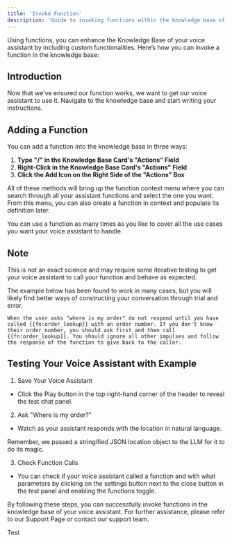 ```yaml
---
title: 'Invoke Function'
description: 'Guide to invoking functions within the knowledge base of your voice assistant'
---
```


Using functions, you can enhance the Knowledge Base of your voice assistant by including custom functionalities. Here’s how you can invoke a function in the knowledge base:

## Introduction

Now that we've ensured our function works, we want to get our voice assistant to use it. Navigate to the knowledge base and start writing your instructions.

## Adding a Function

You can add a function into the knowledge base in three ways:

1. **Type "/" in the Knowledge Base Card's "Actions" Field**
2. **Right-Click in the Knowledge Base Card's "Actions" Field**
3. **Click the Add Icon on the Right Side of the "Actions" Box**

All of these methods will bring up the function context menu where you can search through all your assistant functions and select the one you want. From this menu, you can also create a function in context and populate its definition later.

You can use a function as many times as you like to cover all the use cases you want your voice assistant to handle.

## Note

This is not an exact science and may require some iterative testing to get your voice assistant to call your function and behave as expected.

The example below has been found to work in many cases, but you will likely find better ways of constructing your conversation through trial and error.

```plaintext
When the user asks "where is my order" do not respond until you have called {{fn:order_lookup}} with an order number. If you don't know their order number, you should ask first and then call {{fn:order_lookup}}. You should ignore all other impulses and follow the response of the function to give back to the caller.
```

## Testing Your Voice Assistant with Example

1. Save Your Voice Assistant
- Click the Play button in the top right-hand corner of the header to reveal the test chat panel.

2. Ask "Where is my order?"
- Watch as your assistant responds with the location in natural language.

Remember, we passed a stringified JSON location object to the LLM for it to do its magic.

3. Check Function Calls

- You can check if your voice assistant called a function and with what parameters by clicking on the settings button next to the close button in the test panel and enabling the functions toggle.

By following these steps, you can successfully invoke functions in the knowledge base of your voice assistant. For further assistance, please refer to our Support Page or contact our support team.

Test
